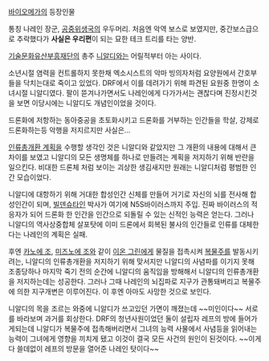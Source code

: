 [[바이오메가]]의 등장인물

통칭 나레인 장군, [[공중위생국]]의 우두머리. 
처음엔 악역 보스로 보였지만, 중간보스급으로 추락했다가 '''사실은 우리편'''이 되는 묘한 테크 트리를 타는 양반.

[[기술문화유산부흥재단]]의 총주 [[니알디]]와는 어릴적부터 아는 사이다.
 
소년시절 염력을 컨트롤하지 못한채 엑소시스트의 악마 빙의자처럼 요양원에서 간호부들을 닥치는대로 죽이고 있었다. DRF에서 이를 데려가기 위해 파견된 요원중 한명이 소녀시절 니알디였다. 팔이 뜯겨나가면서도 나레인에게 다가가서는 괜찮다며 진정시킨것을 보면 이당시에는 니알디도 개념인이었을 것이다.

드론화에 저항하는 동아중공을 초토화시키고 드론화를 거부하는 인간들을 학살, 강제로 드론화하는등 악행을 저지르지만 사실은... 

[[인류총개환 계획]]을 수행할 생각인 것은 니알디와 같았지만 그 개환의 내용에 대해서 큰 차이를 보였고 니알디의 모든 생명체를 하나로 만들려는 계획을 저지하기 위해 반란을 일으킨다. 비대한 드론체 처럼 보이는 괴상한 생김새지만 원래는 니알디처럼 평범한 인간 모습이었다. 

니알디에 대항하기 위해 거대한 합성인간 신체를 만들어 거기로 자신의 뇌를 전사해 합성인간이 되며, [[빌덴슈타인]] 박사가 여기에 N5S바이러스까지 주입. 진짜 바이러스의 적응자가 되어 드론화 한 인간을 인간으로 되돌릴 수 있는 신적인 능력은 얻는다. 그러나 니알디의 역사상중합체 살포탓에 이미 드론에서 회복된 불사의 인간들로 인류를 대체한다는 나레인의 계획은 실패.

후엔 [[카노에 조]], [[미즈노에 조]]와 같이 [[이온 그린]]에게 물질을 접촉시켜 [[복물주]]를 발동시키려는, 니알디의 인류총개환을 저지하기 위해 맞서지만 니알디의 사념파를 이기지 못해 조종당하나 마지막 죽기 전의 순간에 니알디의 움직임을 방해해서 니알디의 인류총개환을 저지하는데는 성공한다. 그러나 그때 나레인의 뇌집파로 지구가 관통돼버리고 복물주에 의한 지구개변은 이루어진다. 이 후엔 아마도 사망한 것으로 보인다.

니알디의 목을 조르는 와중에 니알디가 쓰고있던 가면이 깨졌는데 ~~미인이다~~ 서로를 바라보며 과거를 회상한다. DRF의 청년사원이었던 둘이 설립자 레프의 방에 들어가게되는데 니알디가 복물주에 접촉해버리면서 그녀의 능력 사물에서 사념등을 읽어내는 능력이 그녀에게 영향을 끼치게 됐고 이것이 결국 모든 사건의 원인이 된것이다.
~~이게 다 쓸데없이 레프의 방문을 열어준 나레인 탓이다~~
